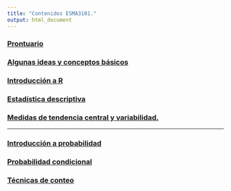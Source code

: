 ```yaml
---
title: "Contenidos ESMA3101."
output: html_document
---
```



### [Prontuario](https://didier-murillo.netlify.com/Prontuario.pdf)

### [Algunas ideas y conceptos básicos](https://didier-murillo.netlify.com/Intro_Esma3101/)

### [Introducción a R](https://didier-murillo.netlify.com/Intro_R/)

### [Estadística descriptiva](https://didier-murillo.netlify.com/Esta_descrip/)

### [Medidas de tendencia central y variabilidad.](https://didier-murillo.netlify.com/Medidas/)


-----------------


### [Introducción a probabilidad](https://didier-murillo.netlify.com/Intro_p/)

### [Probabilidad condicional](https://didier-murillo.netlify.com/P_cond/)

### [Técnicas de conteo](https://didier-murillo.netlify.com/count/)

